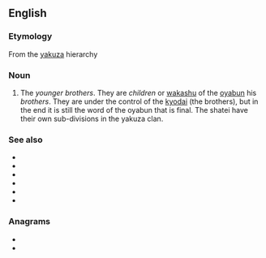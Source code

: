 ==English==

===Etymology===
From the {{etyl|ja|en}} [[yakuza]] hierarchy

===Noun===
{{en-noun|shatei}}

# The ''younger brothers''. They are ''children'' or [[wakashu]] of the [[oyabun]] his ''brothers''. They are under the control of the [[kyodai]] (the brothers), but in the end it is still the word of the oyabun that is final. The shatei have their own sub-divisions in the yakuza clan.

===See also===
* {{l|en|yakuza}}
* {{l|en|oyabun}}
* {{l|en|waka gashira}}
* {{l|en|wakashu}}
* {{l|en|shatei gashira}}
* {{l|en|kyodai}}

===Anagrams===
* {{l|en|Hestia}}
* {{l|en|saithe}}